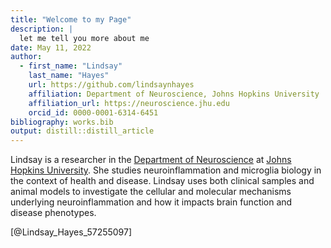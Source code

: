 ```yaml
---
title: "Welcome to my Page"
description: | 
  let me tell you more about me
date: May 11, 2022
author:
  - first_name: "Lindsay"
    last_name: "Hayes"
    url: https://github.com/lindsaynhayes
    affiliation: Department of Neuroscience, Johns Hopkins University
    affiliation_url: https://neuroscience.jhu.edu
    orcid_id: 0000-0001-6314-6451
bibliography: works.bib
output: distill::distill_article
---
```


Lindsay is a researcher in the [Department of Neuroscience](https://neuroscience.jhu.edu) at [Johns Hopkins University](https://www.jhu.edu). She studies neuroinflammation and microglia biology in the context of health and disease. Lindsay uses both clinical samples and animal models to investigate the cellular and molecular mechanisms underlying neuroinflammation and how it impacts brain function and disease phenotypes.

[@Lindsay_Hayes_57255097]